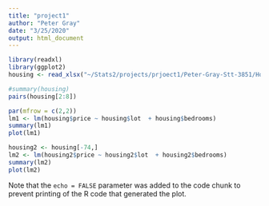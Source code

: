 ```yaml
---
title: "project1"
author: "Peter Gray"
date: "3/25/2020"
output: html_document
---
```


```r
library(readxl)
library(ggplot2)
housing <- read_xlsx("~/Stats2/projects/prjoect1/Peter-Gray-Stt-3851/Housing.xlsx")
```



```r
#summary(housing)
pairs(housing[2:8])

par(mfrow = c(2,2))
lm1 <- lm(housing$price ~ housing$lot  + housing$bedrooms) 
summary(lm1)
plot(lm1)
```

```r
housing2 <- housing[-74,]
lm2 <- lm(housing2$price ~ housing2$lot  + housing2$bedrooms) 
summary(lm2)
plot(lm2)
```

Note that the `echo = FALSE` parameter was added to the code chunk to prevent printing of the R code that generated the plot.
